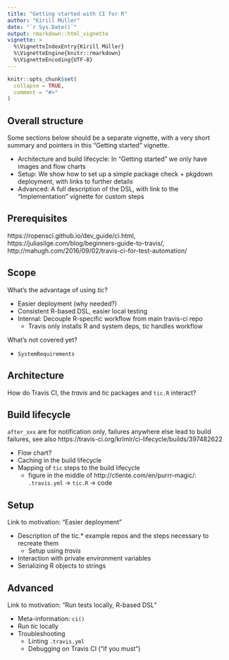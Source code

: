 ```yaml
---
title: "Getting started with CI for R"
author: "Kirill Müller"
date: "`r Sys.Date()`"
output: rmarkdown::html_vignette
vignette: >
  %\VignetteIndexEntry{Kirill Müller}
  %\VignetteEngine{knitr::rmarkdown}
  %\VignetteEncoding{UTF-8}
---
```


```r
knitr::opts_chunk$set(
  collapse = TRUE,
  comment = "#>"
)
```

## Overall structure

Some sections below should be a separate vignette, with a very short summary and pointers in this "Getting started" vignette.

- Architecture and build lifecycle: In "Getting started" we only have images and flow charts
- Setup: We show how to set up a simple package check + pkgdown deployment, with links to further details
- Advanced: A full description of the DSL, with link to the "Implementation" vignette for custom steps

## Prerequisites

https://ropensci.github.io/dev_guide/ci.html, https://juliasilge.com/blog/beginners-guide-to-travis/, http://mahugh.com/2016/09/02/travis-ci-for-test-automation/

## Scope

What's the advantage of using _tic_?

- Easier deployment (why needed?)
- Consistent R-based DSL, easier local testing
- Internal: Decouple R-specific workflow from main travis-ci repo
    - Travis only installs R and system deps, _tic_ handles workflow

What's not covered yet?

- `SystemRequirements`


## Architecture

How do Travis CI, the _travis_ and _tic_ packages and `tic.R` interact?

## Build lifecycle

`after_xxx` are for notification only, failures anywhere else lead to build failures, see also https://travis-ci.org/krlmlr/ci-lifecycle/builds/397482622

- Flow chart?
- Caching in the build lifecycle
- Mapping of `tic` steps to the build lifecycle
    - figure in the middle of http://ctlente.com/en/purrr-magic/: `.travis.yml` -> `tic.R` -> code
    
## Setup

Link to motivation: "Easier deployment"

- Description of the tic.* example repos and the steps necessary to recreate them
    - Setup using _travis_
- Interaction with private environment variables
- Serializing R objects to strings

## Advanced

Link to motivation: "Run tests locally, R-based DSL"

- Meta-information: `ci()`
- Run _tic_ locally
- Troubleshooting
    - Linting `.travis.yml`
    - Debugging on Travis CI ("if you must")
